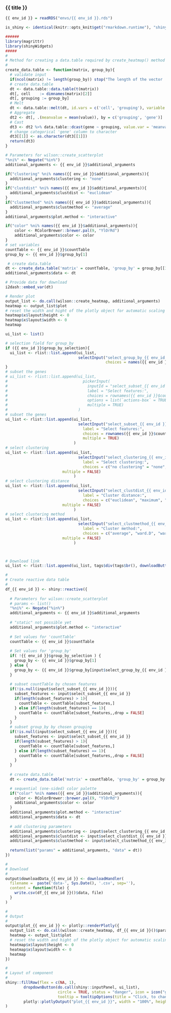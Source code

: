 
### {{ title }}

<!-- Component created on {{ date }} -->

```r
{{ env_id }} = readRDS("envs/{{ env_id }}.rds")

is_shiny <- identical(knitr::opts_knit$get("rmarkdown.runtime"), "shiny")
```

```r
######
library(magrittr)
library(shinyWidgets)
#####
#
# Method for creating a data.table required by create_heatmap() method from wilson.
#
create_data.table <- function(matrix, group_by){
  # validate input
  if(ncol(matrix) != length(group_by)) stop("The length of the vector 'group_by' should be of the same length as the column number of 'matrix'.")
  # create data.table
  dt <- data.table::data.table(t(matrix))
  dt[, cell    := dimnames(matrix)[2]]
  dt[, grouping := group_by]
  # Melt
  dt <- data.table::melt(dt, id.vars = c('cell', 'grouping'), variable.name='gene')
  # Aggregate
  dt2 <- dt[, .(meanvalue = mean(value)), by = c('grouping', 'gene')]
  # Cast
  dt3 <- dt2 %>% data.table::dcast(gene ~ grouping, value.var = 'meanvalue')
  # change categorical 'gene' column to character
  dt3[[1]] <- as.character(dt3[[1]])
  return(dt3)
}
```


```r
# Parameters for wilson::create_scatterplot
"%ni%" <- Negate("%in%")
additional_arguments <- {{ env_id }}$additional_arguments

if("clustering" %ni% names({{ env_id }}$additional_arguments)){
  additional_arguments$clustering <- "none"
}
if("clustdist" %ni% names({{ env_id }}$additional_arguments)){
  additional_arguments$clustdist <- "euclidean"
}
if("clustmethod" %ni% names({{ env_id }}$additional_arguments)){
  additional_arguments$clustmethod <- "average"
}
additional_arguments$plot.method <- "interactive"

if("color" %ni% names({{ env_id }}$additional_arguments)){
    color <- RColorBrewer::brewer.pal(9, "YlOrRd")
    additional_arguments$color <- color
}
# set variables
countTable <- {{ env_id }}$countTable
group_by <- {{ env_id }}$group_by[1]

 # create data.table
dt <- create_data.table('matrix' = countTable, 'group_by' = group_by[[1]])
additional_arguments$data <- dt

# Provide data for download
i2dash::embed_var(dt)

# Render plot
output_list <- do.call(wilson::create_heatmap, additional_arguments)
heatmap <- output_list$plot
# reset the width and hight of the plotly object for automatic scaling
heatmap$x$layout$height <- 0
heatmap$x$layout$width <- 0
heatmap
```

```r
ui_list <- list()

# selection field for group_by
if ({{ env_id }}$group_by_selection){
  ui_list <- rlist::list.append(ui_list,
                                selectInput("select_group_by_{{ env_id }}", label = "Select grouping:",
                                            choices = names({{ env_id }}$group_by)))
}
# subset the genes
# ui_list <- rlist::list.append(ui_list,
#                                 pickerInput(
#                                   inputId = "select_subset_{{ env_id }}",
#                                   label = "Select features:",
#                                   choices = rownames({{ env_id }}$countTable),
#                                   options = list(`actions-box` = TRUE), 
#                                   multiple = TRUE)
#                               )
# subset the genes
ui_list <- rlist::list.append(ui_list,
                                selectInput("select_subset_{{ env_id }}",
                                  label = "Select features:",
                                  choices = rownames({{ env_id }}$countTable),
                                  multiple = TRUE)
                              )
# select clustering
ui_list <- rlist::list.append(ui_list,
                                selectInput("select_clustering_{{ env_id }}",
                                  label = "Select clustering:",
                                  choices = c("no clustering" = "none", "columns and rows" = "both", "only columns" = "column", "only rows" = "row"),
                         multiple = FALSE)
                              )
# select clustering distance
ui_list <- rlist::list.append(ui_list,
                                selectInput("select_clustdist_{{ env_id }}",
                                  label = "Cluster distance:",
                                  choices = c("euclidean", "maximum", "manhattan", "canberra", "binary", "minkowski", "pearson", "spearman", "kendall"),
                         multiple = FALSE)
                              )
# select clustering method
ui_list <- rlist::list.append(ui_list,
                                selectInput("select_clustmethod_{{ env_id }}",
                                  label = "Cluster method:",
                                  choices = c("average", "ward.D", "ward.D2", "single", "complete", "mcquitty"),
                         multiple = FALSE)
                              )



# Download link
ui_list <- rlist::list.append(ui_list, tags$div(tags$br(), downloadButton('downloadData_{{ env_id }}', 'Download data')))

#
# Create reactive data table
#
df_{{ env_id }} <- shiny::reactive({
  
  # Parameters for wilson::create_scatterplot
  # params <- list()
  "%ni%" <- Negate("%in%")
  additional_arguments <- {{ env_id }}$additional_arguments
  
  # "static" not possible yet
  additional_arguments$plot.method <- "interactive"
  
  # Set values for 'countTable'
  countTable <- {{ env_id }}$countTable
  
  # Set values for 'group_by'
  if( !{{ env_id }}$group_by_selection ) {
    group_by <- {{ env_id }}$group_by[1]
  } else {
    group_by <- {{ env_id }}$group_by[input$select_group_by_{{ env_id }}]
  }
  
  # subset countTable by chosen features
  if(!is.null(input$select_subset_{{ env_id }})){
    subset_features <- input$select_subset_{{ env_id }}
    if(length(subset_features) > 1){
      countTable <- countTable[subset_features,]
    } else if(length(subset_features) == 1){
      countTable <- countTable[subset_features,,drop = FALSE]
    }
  }
  # subset group_by by chosen grouping
  if(!is.null(input$select_subset_{{ env_id }})){
    subset_features <- input$select_subset_{{ env_id }}
    if(length(subset_features) > 1){
      countTable <- countTable[subset_features,]
    } else if(length(subset_features) == 1){
      countTable <- countTable[subset_features,,drop = FALSE]
    }
  }
  
  # create data.table
  dt <- create_data.table('matrix' = countTable, 'group_by' = group_by[[1]])

  # sequential (one-sided) color palette
  if("color" %ni% names({{ env_id }}$additional_arguments)){
    color <- RColorBrewer::brewer.pal(9, "YlOrRd")
    additional_arguments$color <- color
  }
  additional_arguments$plot.method <- "interactive"
  additional_arguments$data <- dt
  
  # add clustering parameters
  additional_arguments$clustering <- input$select_clustering_{{ env_id }}
  additional_arguments$clustdist <- input$select_clustdist_{{ env_id }}
  additional_arguments$clustmethod <- input$select_clustmethod_{{ env_id }}
  
  return(list("params" = additional_arguments, "data" = dt))
})

#
# Download
#
output$downloadData_{{ env_id }} <- downloadHandler(
  filename =  paste('data-', Sys.Date(), '.csv', sep=''),
  content = function(file) {
    write.csv(df_{{ env_id }}()$data, file)
  }
)

#
# Output
#
output$plot_{{ env_id }} <- plotly::renderPlotly({
  output_list <- do.call(wilson::create_heatmap, df_{{ env_id }}()$params)
  heatmap <- output_list$plot
  # reset the width and hight of the plotly object for automatic scaling
  heatmap$x$layout$height <- 0
  heatmap$x$layout$width <- 0
  heatmap
})

#
# Layout of component
#
shiny::fillRow(flex = c(NA, 1),
        dropdownButton(do.call(shiny::inputPanel, ui_list),
                       circle = TRUE, status = "danger", icon = icon("gear"), width = "300px",
                       tooltip = tooltipOptions(title = "Click, to change plot settings:")),
        plotly::plotlyOutput("plot_{{ env_id }}", width = "100%", height = "400px")
)
```
